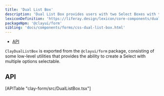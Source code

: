 ```yaml
---
title: 'Dual List Box'
description: 'Dual List Box provides users with two Select Boxes with the ability to move items between lists.'
lexiconDefinition: 'https://liferay.design/lexicon/core-components/dual-listbox/'
packageNpm: '@clayui/form'
sibling: 'docs/components/forms/css-dual-list-box.html'
---
```


<div class="nav-toc-absolute">
<div class="nav-toc">

-   [API](#api)

</div>
</div>


`ClayDualListBox` is exported from the `@clayui/form` package, consisting of some low-level utilities that provides the ability to create a Select with multiple options selectable.

<DualListBox />

## API

<div>[APITable "clay-form/src/DualListBox.tsx"]</div>
